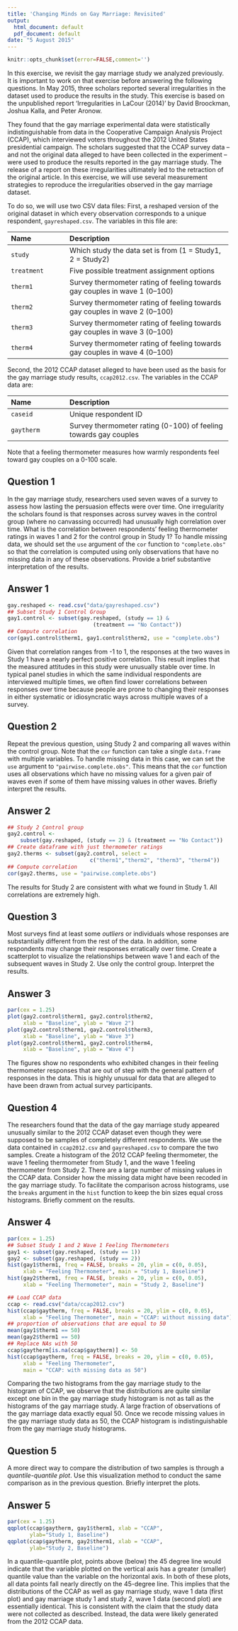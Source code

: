 ```yaml
---
title: 'Changing Minds on Gay Marriage: Revisited'
output:
  html_document: default
  pdf_document: default
date: "5 August 2015"
---
```


```r
knitr::opts_chunk$set(error=FALSE,comment='')
```

In this exercise, we revisit the gay marriage study we analyzed previously.  
It is important to work on that
exercise before answering the following questions.  In May 2015, three
scholars reported several irregularities in the dataset used to
produce the results in the study.  This exercise is based on
  the unpublished report 'Irregularities in LaCour (2014)' by David
  Broockman, Joshua Kalla, and Peter Aronow. 

They found that the gay
marriage experimental data were statistically indistinguishable from
data in the Cooperative Campaign Analysis Project (CCAP), which
interviewed voters throughout the 2012 United States presidential
campaign. The scholars suggested that the CCAP survey data -- and not
the original data alleged to have been collected in the experiment --
were used to produce the results reported in the gay marriage
study. The release of a report on these irregularities ultimately led
to the retraction of the original article. In this exercise, we will
use several measurement strategies to reproduce the irregularities
observed in the gay marriage dataset.

To do so, we will use two CSV data files: First, a reshaped version of the
original dataset in which every observation corresponds to a unique
respondent, `gayreshaped.csv`.  The variables in this file are:

-------------------------------------------------------------------------------
 Name                 Description
 -------------------- ---------------------------------------------------------
 `study`              Which study the data set is from (1 = Study1, 2 = Study2) 
 
 `treatment`          Five possible treatment assignment options 
 
 `therm1`             Survey thermometer rating of feeling towards gay couples in wave 1 (0--100) 
 
 `therm2`             Survey thermometer rating of feeling towards gay couples in wave 2 (0--100) 
 
 `therm3`             Survey thermometer rating of feeling towards gay couples in wave 3 (0--100) 
 
 `therm4`             Survey thermometer rating of feeling towards gay couples in wave 4 (0--100) 
-------------------------------------------------------------------------------

Second, the 2012 CCAP dataset alleged to have been used as the basis for
the gay marriage study results, `ccap2012.csv`.  The variables in the CCAP data are:

-------------------------------------------------------------------------------
 Name                 Description
 -------------------- ---------------------------------------------------------
 `caseid`             Unique respondent ID 
 
 `gaytherm`           Survey thermometer rating (0-100) of feeling towards gay couples 
-------------------------------------------------------------------------------

Note that a feeling thermometer measures how
warmly respondents feel toward gay couples on a 0-100 scale.

## Question 1

In the gay marriage study, researchers used seven waves of a
  survey to assess how lasting the persuasion effects were over time.
  One irregularity the scholars found is that responses across survey
  waves in the control group (where no canvassing occurred) had
  unusually high correlation over time.  What is the correlation
  between respondents' feeling thermometer ratings in waves 1 and 2
  for the control group in Study 1?  To handle missing data, we should
  set the `use` argument of the `cor` function to
  `"complete.obs"` so that the correlation is computed using
  only observations that have no missing data in any of these
  observations.  Provide a brief substantive interpretation of the
  results.

## Answer 1

```r
gay.reshaped <- read.csv("data/gayreshaped.csv")
## Subset Study 1 Control Group
gay1.control <- subset(gay.reshaped, (study == 1) &
                           (treatment == "No Contact"))
## Compute correlation
cor(gay1.control$therm1, gay1.control$therm2, use = "complete.obs")
```

Given that correlation ranges from -1 to 1, the responses at the
two waves in Study 1 have a nearly perfect positive correlation.  This
result implies that the measured attitudes in this study were
unusually stable over time.  In typical panel studies in which the
same individual respondents are interviewed multiple times, we often
find lower correlations between responses over time because people are
prone to changing their responses in either systematic or
idiosyncratic ways across multiple waves of a survey.

## Question 2

Repeat the previous question, using Study 2 and comparing all
  waves within the control group.  Note that the `cor` function
  can take a single `data.frame` with multiple variables.  To
  handle missing data in this case, we can set the `use`
  argument to `"pairwise.complete.obs"`. This means that the
  `cor` function uses all observations which have no missing
  values for a given pair of waves even if some of them have missing
  values in other waves.  Briefly interpret the results.
  
## Answer 2

```r
## Study 2 Control group
gay2.control <- 
    subset(gay.reshaped, (study == 2) & (treatment == "No Contact"))
## Create dataframe with just thermometer ratings
gay2.therms <- subset(gay2.control, select = 
                          c("therm1","therm2", "therm3", "therm4"))
## Compute correlation
cor(gay2.therms, use = "pairwise.complete.obs")
```

The results for Study 2 are consistent with what we found in Study 1.
All correlations are extremely high.

## Question 3

Most surveys find at least some *outliers* or individuals
  whose responses are substantially different from the rest of the
  data.  In addition, some respondents may change their responses
  erratically over time. Create a scatterplot to visualize the
  relationships between wave 1 and each of the subsequent waves in
  Study 2.  Use only the control group.  Interpret the results.

## Answer 3

```r
par(cex = 1.25)
plot(gay2.control$therm1, gay2.control$therm2,
     xlab = "Baseline", ylab = "Wave 2")
plot(gay2.control$therm1, gay2.control$therm3, 
     xlab = "Baseline", ylab = "Wave 3")
plot(gay2.control$therm1, gay2.control$therm4, 
     xlab = "Baseline", ylab = "Wave 4")
```

The figures show no respondents who exhibited changes in their feeling
thermometer responses that are out of step with the general pattern of
responses in the data. This is highly unusual for data that are
alleged to have been drawn from actual survey participants.

## Question 4

The researchers found that the data of the gay marriage study
  appeared unusually similar to the 2012 CCAP dataset even though they
  were supposed to be samples of completely different respondents. We
  use the data contained in `ccap2012.csv` and
  `gayreshaped.csv` to compare the two samples. Create a
  histogram of the 2012 CCAP feeling thermometer, the wave 1 feeling
  thermometer from Study 1, and the wave 1 feeling thermometer from
  Study 2.  There are a large number of missing values in the CCAP
  data.  Consider how the missing data might have been recoded in the
  gay marriage study.  To facilitate the comparison across histograms,
  use the `breaks` argument in the `hist` function to
  keep the bin sizes equal cross histograms.  Briefly comment on the
  results.
  
## Answer 4

```r
par(cex = 1.25)
## Subset Study 1 and 2 Wave 1 Feeling Thermometers
gay1 <- subset(gay.reshaped, (study == 1))
gay2 <- subset(gay.reshaped, (study == 2))
hist(gay1$therm1, freq = FALSE, breaks = 20, ylim = c(0, 0.05),
     xlab = "Feeling Thermometer", main = "Study 1, Baseline")
hist(gay2$therm1, freq = FALSE, breaks = 20, ylim = c(0, 0.05),
     xlab = "Feeling Thermometer", main = "Study 2, Baseline")

## Load CCAP data
ccap <- read.csv("data/ccap2012.csv")
hist(ccap$gaytherm, freq = FALSE, breaks = 20, ylim = c(0, 0.05), 
     xlab = "Feeling Thermometer", main = "CCAP: without missing data")
## proportion of observations that are equal to 50
mean(gay1$therm1 == 50)
mean(gay2$therm1 == 50)
## Replace NAs with 50
ccap$gaytherm[is.na(ccap$gaytherm)] <- 50
hist(ccap$gaytherm, freq = FALSE, breaks = 20, ylim = c(0, 0.05), 
     xlab = "Feeling Thermometer", 
     main = "CCAP: with missing data as 50")
```

Comparing the two histograms from the gay marriage study to the
histogram of CCAP, we observe that the distributions are quite similar
except one bin in the gay marriage study histogram is not as tall as
the histograms of the gay marriage study.  A large fraction of
observations of the gay marriage data exactly equal 50.  Once we
recode missing values in the gay marriage study data as 50, the CCAP
histogram is indistinguishable from the gay marriage study histograms.

## Question 5

A more direct way to compare the distribution of two samples is
  through a *quantile-quantile plot*. Use this visualization
  method to conduct the same comparison as in the previous
  question. Briefly interpret the plots.

## Answer 5

```r
par(cex = 1.25)
qqplot(ccap$gaytherm, gay1$therm1, xlab = "CCAP", 
       ylab="Study 1, Baseline")
qqplot(ccap$gaytherm, gay2$therm1, xlab = "CCAP", 
       ylab="Study 2, Baseline")
```

In a quantile-quantile plot, points above (below) the 45 degree line
would indicate that the variable plotted on the vertical axis has a
greater (smaller) quantile value than the variable on the horizontal
axis. In both of these plots, all data points fall nearly directly on
the 45-degree line. This implies that the distributions of the CCAP as
well as gay marriage study, wave 1 data (first plot) and gay marriage
study 1 and study 2, wave 1 data (second plot) are essentially
identical. This is consistent with the claim that the study data were
not collected as described. Instead, the data were likely generated
from the 2012 CCAP data.

